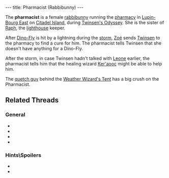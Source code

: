 ---
title: Pharmacist (Rabbibunny)
---

{{Infobox Character
 |image=Pharmacist.png
 |race=rabbibunny
 |gender=female
 |size=average
 |age=adult
 |magical=no
 |lba1=
 |lba2=oui
 |alignment=neutral
 |occupation=
 |requires=
 |amount=
 |fam1=Raph
 |fam2=
 |planet=
 |island=
 |building=
}}

The '''pharmacist''' is a female [[rabbibunny]] running the [[pharmacy]] in [[Lupin-Bourg East]] on [[Citadel Island]], during [[Twinsen's Odyssey]]. She is the sister of [[Raph]], the [[lighthouse]] keeper.

After [[Dino-Fly]] is hit by a lightning during the [[storm]], [[Zoé]] sends [[Twinsen]] to the pharmacy to find a cure for him. The pharmacist tells Twinsen that she doesn't have anything for a Dino-Fly.

After the storm, in case Twinsen hadn't talked with [[Leone]] earlier, the pharmacist tells him that the healing wizard [[Ker'aooc]] might be able to help him.

The [[quetch guy]] behind the [[Weather Wizard's Tent]] has a big crush on the Pharmacist.

== Related Threads ==
=== General ===
* {{thread|id=4091|title=Quote #340, from Little Big Adventure 2\Twinsen's Odyssey}}
* {{thread|id=3650|title=Twinsen is having an affair?}}
* {{thread|id=3121|title=Another quotes from LBA...}}
* {{thread|id=155|title=Twinsun - a happy jolly place? I THINK NOT}}

=== Hints\Spoilers ===
* {{thread|id=3937|title=LBA2: quetch and Pharmacist}}
* {{thread|id=1413|title=Unsolved mysteries}}


<!-- remove these category links when they're all automated by categorizers...
[[Category: Citadel Island inhabitants]] -->